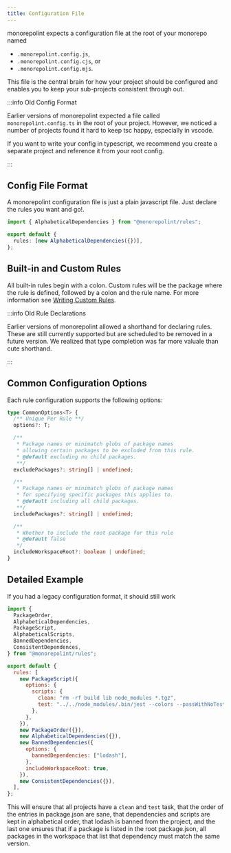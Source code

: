 ```yaml
---
title: Configuration File
---
```


monorepolint expects a configuration file at the root of your monorepo named

- `.monorepolint.config.js`,
- `.monorepolint.config.cjs`, or
- `.monorepolint.config.mjs`.

This file is the central brain for how your project should be configured and
enables you to keep your sub-projects consistent through out.

:::info Old Config Format

Earlier versions of monorepolint expected a file called `monorepolint.config.ts` in the root of your
project. However, we noticed a number of projects found it hard to keep tsc happy, especially
in vscode.

If you want to write your config in typescript, we recommend you create a separate project and
reference it from your root config.

:::

## Config File Format

A monorepolint configuration file is just a plain javascript file. Just declare the rules you want
and go!.

```ts title=".monorepolint.config.mjs"
import { AlphabeticalDependencies } from "@monorepolint/rules";

export default {
  rules: [new AlphabeticalDependencies({})],
};
```

## Built-in and Custom Rules

All built-in rules begin with a colon. Custom rules will be the package where the rule is defined, followed by a colon and the rule name. For more information see [Writing Custom Rules](./writing-custom-rules).

:::info Old Rule Declarations

Earlier versions of monorepolint allowed a shorthand for declaring rules. These are still currently
supported but are scheduled to be removed in a future version. We realized that type completion
was far more valuale than cute shorthand.

:::

## Common Configuration Options

Each rule configuration supports the following options:

```ts
type CommonOptions<T> {
  /** Unique Per Rule **/
  options?: T;

  /**
   * Package names or minimatch globs of package names
   * allowing certain packages to be excluded from this rule.
   * @default excluding no child packages.
   **/
  excludePackages?: string[] | undefined;

  /**
   * Package names or minimatch globs of package names
   * for specifying specific packages this applies to.
   * @default including all child packages.
   **/
  includePackages?: string[] | undefined;

  /**
   * Whether to include the root package for this rule
   * @default false
   */
  includeWorkspaceRoot?: boolean | undefined;
}
```

## Detailed Example

If you had a legacy configuration format, it should still work

```js title=".monorepolint.config.cjs"
import {
  PackageOrder,
  AlphabeticalDependencies,
  PackageScript,
  AlphabeticalScripts,
  BannedDependencies,
  ConsistentDependences,
} from "@monorepolint/rules";

export default {
  rules: [
    new PackageScript({
      options: {
        scripts: {
          clean: "rm -rf build lib node_modules *.tgz",
          test: "../../node_modules/.bin/jest --colors --passWithNoTests",
        },
      },
    }),
    new PackageOrder({}),
    new AlphabeticalDependencies({}),
    new BannedDependencies({
      options: {
        bannedDependencies: ["lodash"],
      },
      includeWorkspaceRoot: true,
    }),
    new ConsistentDependencies({}),
  ],
};
```

This will ensure that all projects have a `clean` and `test` task, that the order of the entries in package.json are sane, that dependencies and scripts are kept in alphabetical order, that lodash is banned from the project, and the last one ensures that if a package is listed in the root package.json, all packages in the workspace that list that dependency must match the same version.

